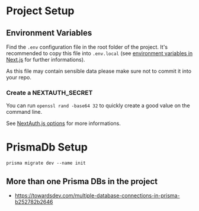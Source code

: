 
<Meta title="HomeWeb/Documentation/Getting Started" />

# Project Setup

## Environment Variables
Find the `.env` configuration file in the root folder of the project.
It's recommended to copy this file into `.env.local`
(see [environment variables in Next.js](https://nextjs.org/docs/pages/building-your-application/configuring/environment-variables)
for further informations).

As this file may contain sensible data please make sure not to commit it into your repo.

<Table 
headers={['Setting','Description','Example']}
rows={[
    ['VIDEODB_WEB_API_URL','Url to the VideoDB API server','VIDEODB_WEB_API_URL="https://yourserver.de/"'],
    ['NEXTAUTH_SECRET','A random string is used to hash tokens, sign/encrypt cookies and generate cryptographic keys.','NEXTAUTH_SECRET="c6/ob+/DwWOAu46M9nPpMUzZtdPN2hlAy3pgQ4dg="'],
    ['DEFAULT_VIEWGROUP','VideoDB Users belong to viewgroups. For now we have just one fixed.','DEFAULT_VIEWGROUP="VG_Default"',]
]}/>

### Create a NEXTAUTH_SECRET

You can run `openssl rand -base64 32` to quickly create a good value on the command line.

See [NextAuth.js options](https://next-auth.js.org/configuration/options) for more informations.

# PrismaDb Setup

`prisma migrate dev --name init`

## More than one Prisma DBs in the project

- https://towardsdev.com/multiple-database-connections-in-prisma-b252782b2646